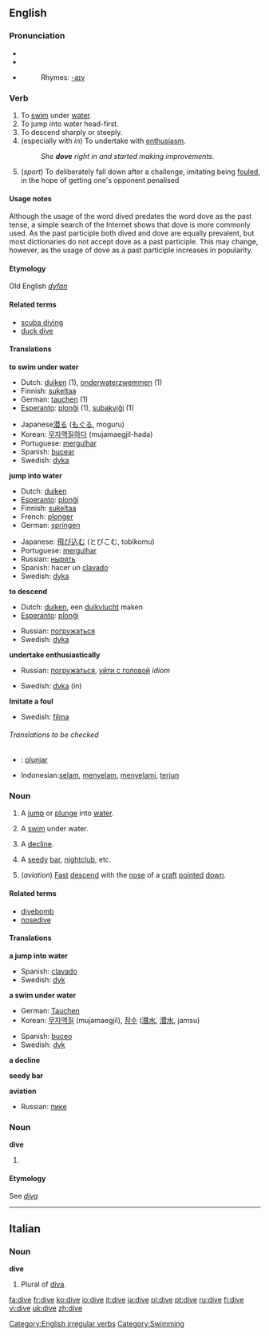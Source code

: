 ==English==

===Pronunciation===
*{{SAMPA|/"daIv/}}
*{{IPA|/ˈdaɪv/}}
*{{audio|en-us-dive.ogg|Audio (US)}}
*:Rhymes: [[Rhymes:English:-aɪv|-aɪv]]

===Verb===
[[Category:English irregular verbs]]
{{en-verb|dives|diving|British English''' [[dived]]''', American English''' [[dove]]'''|'''[[dived]]''','''[[dove]]'''}}

# To [[swim]] under [[water]].
# To jump into water head-first.
# To descend sharply or steeply.
# (especially with ''in'') To undertake with [[enthusiasm]].
#:''She '''dove''' right in and started making improvements.''
# (''sport'') To deliberately fall down after a challenge, imitating being [[foul]]ed, in the hope of getting one's opponent penalised

====Usage notes====
Although the usage of the word dived predates the word dove as the past tense, a simple search of the Internet shows that dove is more commonly used.  As the past participle both dived and dove are equally prevalent, but most dictionaries do not accept dove as a past participle.  This may change, however, as the usage of dove as a past participle increases in popularity.

====Etymology====
Old English ''[[dyfan]]''

====Related terms====
*[[scuba diving]]
*[[duck dive]]

====Translations====
'''to swim under water'''
{{top}}
*Dutch: [[duiken]] (1), [[onderwaterzwemmen]] (1)
*Finnish: [[sukeltaa]]
*German: [[tauchen]] (1)
*[[Esperanto]]: [[plonĝi]] (1), [[subakviĝi]] (1)
{{mid}}
*Japanese[[潜る]] ([[もぐる]], moguru)
*Korean: [[무자맥질|무자맥질하다]] (mujamaegjil-hada)
*Portuguese: [[mergulhar]]
*Spanish: [[bucear]]
*Swedish: [[dyka]]
{{bottom}}

'''jump into water'''
{{top}}
*Dutch: [[duiken]]
*[[Esperanto]]: [[plonĝi]]
*Finnish: [[sukeltaa]]
*French: [[plonger]]
*German: [[springen]]
{{mid}}
*Japanese: [[飛び込む]] (とびこむ, tobikomu)
*Portuguese: [[mergulhar]]
*Russian: [[нырять]]
*Spanish: hacer un [[clavado]]
*Swedish: [[dyka]]
{{bottom}}

'''to descend'''
{{top}}
*Dutch: [[duiken]], een [[duikvlucht]] maken
*[[Esperanto]]: [[plonĝi]]
{{mid}}
*Russian: [[погружаться]]
*Swedish: [[dyka]]
{{bottom}}

'''undertake enthusiastically'''
{{top}}
*Russian: [[погружаться]], [[уйти с головой]] ''idiom''
{{mid}}
*Swedish: [[dyka]] (in)
{{bottom}}

'''Imitate a foul'''
{{top}}
{{mid}}
*Swedish: [[filma]]
{{bottom}}
 
======Translations to be checked======
{{checktrans}} <!--The definitions have changed since these translations were added. Please place them in their proper locations and *combine the two sets of verb definitions*-->
*{{ttbc|Ido}}: [[plunjar]]
*Indonesian:[[selam]], [[selam|menyelam]], [[selam|menyelami]], [[terjun]]

===Noun===
{{en-noun}}
#{{countable}} A [[jump]] or [[plunge]] into [[water]].
#{{countable}} A [[swim]] under water.
#{{countable}} A [[decline]].
#{{countable}} {{slang}} A [[seedy]] [[bar]], [[nightclub]], etc.
#(''aviation'') [[fast|Fast]] [[descend]] with the [[nose]] of a [[craft]] [[pointed]] [[down]].

====Related terms====
*[[divebomb]]
*[[nosedive]]

====Translations====
'''a jump into water'''
{{top}}
{{mid}}
*Spanish: [[clavado]]
*Swedish: [[dyk]] {{n}}
{{bottom}}

'''a swim under water'''
{{top}}
*German: [[Tauchen]] {{n}}
*Korean: [[무자맥질]] (mujamaegjil), [[잠수]] ([[潛水]], [[潜水]], jamsu)
{{mid}}
*Spanish: [[buceo]]
*Swedish: [[dyk]] {{n}}
{{bottom}}

'''a decline'''
{{top}}
{{mid}}
{{bottom}}

'''seedy bar'''
{{top}}
{{mid}}
{{bottom}}

'''aviation'''
{{top}}
*Russian: [[пике]] {{n}}
{{mid}}
{{bottom}}

===Noun===
'''dive'''
# {{plural of|[[diva]]}}

====Etymology====
See ''[[diva]]''

----

==Italian==

===Noun===
'''dive''' {{f}} {{p}}

# Plural of [[diva]].
[[Category:Swimming]]

[[fa:dive]]
[[fr:dive]]
[[ko:dive]]
[[io:dive]]
[[it:dive]]
[[ja:dive]]
[[pl:dive]]
[[pt:dive]]
[[ru:dive]]
[[fi:dive]]
[[vi:dive]]
[[uk:dive]]
[[zh:dive]]